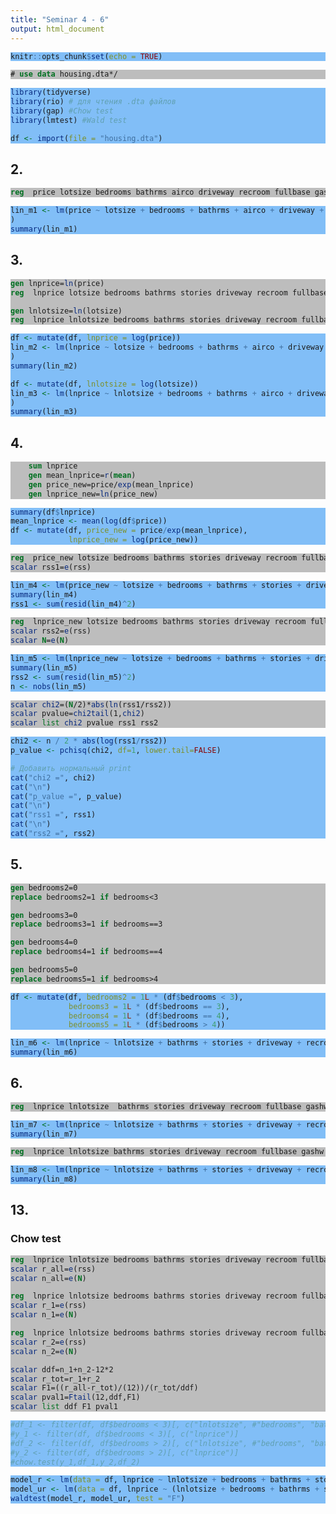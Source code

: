 ```yaml
---
title: "Seminar 4 - 6"
output: html_document
---
```

<!-- Цвета для кусков кода -->
<style>
pre.r {
    background-color: #81BEF7 !important;
}
pre.stata {
    background-color: #BDBDBD !important;
}
</style>

```r
knitr::opts_chunk$set(echo = TRUE)
```

```stata
# use data housing.dta*/
```

```r
library(tidyverse)
library(rio) # для чтения .dta файлов
library(gap) #Chow test
library(lmtest) #Wald test

df <- import(file = "housing.dta")
```

## 2.
```stata
reg  price lotsize bedrooms bathrms airco driveway recroom fullbase gashw stories garagepl prefarea
```

```r
lin_m1 <- lm(price ~ lotsize + bedrooms + bathrms + airco + driveway + recroom + fullbase + gashw + stories + garagepl + prefarea, data = df
)
summary(lin_m1)
```

## 3.
```stata
gen lnprice=ln(price)
reg  lnprice lotsize bedrooms bathrms stories driveway recroom fullbase gashw airco garagepl prefarea

gen lnlotsize=ln(lotsize)
reg  lnprice lnlotsize bedrooms bathrms stories driveway recroom fullbase gashw airco garagepl prefarea
```

```r
df <- mutate(df, lnprice = log(price))
lin_m2 <- lm(lnprice ~ lotsize + bedrooms + bathrms + airco + driveway + recroom + fullbase + gashw + stories + garagepl + prefarea, data =df
)
summary(lin_m2)

df <- mutate(df, lnlotsize = log(lotsize))
lin_m3 <- lm(lnprice ~ lnlotsize + bedrooms + bathrms + airco + driveway + recroom + fullbase + gashw + stories + garagepl + prefarea, data = df
)
summary(lin_m3)
```

## 4.
```stata
	sum lnprice 
	gen mean_lnprice=r(mean)
	gen price_new=price/exp(mean_lnprice)
	gen lnprice_new=ln(price_new)
```

```r
summary(df$lnprice)
mean_lnprice <- mean(log(df$price))
df <- mutate(df, price_new = price/exp(mean_lnprice),
             lnprice_new = log(price_new))
```

```stata
reg  price_new lotsize bedrooms bathrms stories driveway recroom fullbase gashw airco garagepl prefarea
scalar rss1=e(rss)
```

```r
lin_m4 <- lm(price_new ~ lotsize + bedrooms + bathrms + stories + driveway + recroom + fullbase + gashw + airco + garagepl + prefarea, data = df)
summary(lin_m4)
rss1 <- sum(resid(lin_m4)^2)
```

```stata
reg  lnprice_new lotsize bedrooms bathrms stories driveway recroom fullbase gashw airco garagepl prefarea
scalar rss2=e(rss)
scalar N=e(N)
```

```r
lin_m5 <- lm(lnprice_new ~ lotsize + bedrooms + bathrms + stories + driveway + recroom + fullbase + gashw + airco + garagepl + prefarea, data = df)
summary(lin_m5)
rss2 <- sum(resid(lin_m5)^2)
n <- nobs(lin_m5)
```

```stata
scalar chi2=(N/2)*abs(ln(rss1/rss2))
scalar pvalue=chi2tail(1,chi2)
scalar list chi2 pvalue rss1 rss2
```

```r
chi2 <- n / 2 * abs(log(rss1/rss2))
p_value <- pchisq(chi2, df=1, lower.tail=FALSE)

# Добавить нормальный print
cat("chi2 =", chi2)
cat("\n")
cat("p_value =", p_value)
cat("\n")
cat("rss1 =", rss1)
cat("\n")
cat("rss2 =", rss2)
```

## 5.
```stata
gen bedrooms2=0
replace bedrooms2=1 if bedrooms<3

gen bedrooms3=0
replace bedrooms3=1 if bedrooms==3

gen bedrooms4=0
replace bedrooms4=1 if bedrooms==4

gen bedrooms5=0
replace bedrooms5=1 if bedrooms>4
```

```r
df <- mutate(df, bedrooms2 = 1L * (df$bedrooms < 3),
             bedrooms3 = 1L * (df$bedrooms == 3),
             bedrooms4 = 1L * (df$bedrooms == 4),
             bedrooms5 = 1L * (df$bedrooms > 4))
```

```r
lin_m6 <- lm(lnprice ~ lnlotsize + bathrms + stories + driveway + recroom + fullbase + gashw + airco + garagepl + prefarea + bedrooms2 + bedrooms3 + bedrooms4, data = df)
summary(lin_m6)
```

## 6.
```stata
reg  lnprice lnlotsize  bathrms stories driveway recroom fullbase gashw airco garagepl prefarea bedrooms2 bedrooms3 bedrooms4 bedrooms5
```

```r
lin_m7 <- lm(lnprice ~ lnlotsize + bathrms + stories + driveway + recroom + fullbase + gashw + airco + garagepl + prefarea + bedrooms2 + bedrooms3 + bedrooms4 + bedrooms5, data = df)
summary(lin_m7)
```

```stata
reg  lnprice lnlotsize bathrms stories driveway recroom fullbase gashw airco garagepl prefarea bedrooms2 bedrooms3 bedrooms4 bedrooms5, noc
```

```r
lin_m8 <- lm(lnprice ~ lnlotsize + bathrms + stories + driveway + recroom + fullbase + gashw + airco + garagepl + prefarea + bedrooms2 + bedrooms3 + bedrooms4 + bedrooms5 - 1, data = df)
summary(lin_m8)
```

## 13.
### Chow test
```stata
reg  lnprice lnlotsize bedrooms bathrms stories driveway recroom fullbase gashw airco garagepl prefarea
scalar r_all=e(rss)
scalar n_all=e(N)

reg  lnprice lnlotsize bedrooms bathrms stories driveway recroom fullbase gashw airco garagepl prefarea if bedrooms<3
scalar r_1=e(rss)
scalar n_1=e(N)

reg  lnprice lnlotsize bedrooms bathrms stories driveway recroom fullbase gashw airco garagepl prefarea if bedrooms>2
scalar r_2=e(rss)
scalar n_2=e(N)

scalar ddf=n_1+n_2-12*2
scalar r_tot=r_1+r_2
scalar F1=((r_all-r_tot)/(12))/(r_tot/ddf)
scalar pval1=Ftail(12,ddf,F1)
scalar list ddf F1 pval1
```

```r
#df_1 <- filter(df, df$bedrooms < 3)[, c("lnlotsize", #"bedrooms", "bathrms", "stories", "driveway", "recroom", #"fullbase", "gashw", "airco", "garagepl", "prefarea")]
#y_1 <- filter(df, df$bedrooms < 3)[, c("lnprice")]
#df_2 <- filter(df, df$bedrooms > 2)[, c("lnlotsize", #"bedrooms", "bathrms", "stories", "driveway", "recroom", #"fullbase", "gashw", "airco", "garagepl", "prefarea")]
#y_2 <- filter(df, df$bedrooms > 2)[, c("lnprice")]
#chow.test(y_1,df_1,y_2,df_2)
```

```r
model_r <- lm(data = df, lnprice ~ lnlotsize + bedrooms + bathrms + stories + driveway + recroom + fullbase + gashw + airco + garagepl + prefarea)
model_ur <- lm(data = df, lnprice ~ (lnlotsize + bedrooms + bathrms + stories + driveway + recroom + fullbase + gashw + airco + garagepl + prefarea)*(bedrooms < 3))
waldtest(model_r, model_ur, test = "F")
```